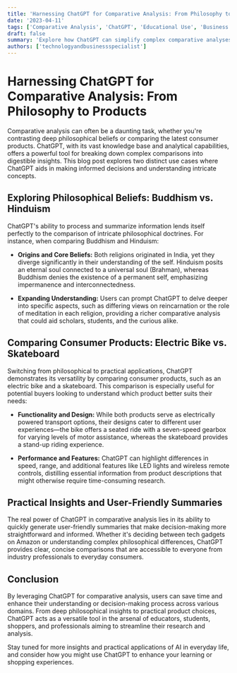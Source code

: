 ```yaml
---
title: 'Harnessing ChatGPT for Comparative Analysis: From Philosophy to Products'
date: '2023-04-11'
tags: ['Comparative Analysis', 'ChatGPT', 'Educational Use', 'Business Marketing']
draft: false
summary: 'Explore how ChatGPT can simplify complex comparative analyses across diverse topics, from contrasting major religious beliefs to evaluating consumer products.'
authors: ['technologyandbusinessspecialist']
---
```


# Harnessing ChatGPT for Comparative Analysis: From Philosophy to Products

Comparative analysis can often be a daunting task, whether you're contrasting deep philosophical beliefs or comparing the latest consumer products. ChatGPT, with its vast knowledge base and analytical capabilities, offers a powerful tool for breaking down complex comparisons into digestible insights. This blog post explores two distinct use cases where ChatGPT aids in making informed decisions and understanding intricate concepts.

## Exploring Philosophical Beliefs: Buddhism vs. Hinduism

ChatGPT's ability to process and summarize information lends itself perfectly to the comparison of intricate philosophical doctrines. For instance, when comparing Buddhism and Hinduism:

- **Origins and Core Beliefs:** Both religions originated in India, yet they diverge significantly in their understanding of the self. Hinduism posits an eternal soul connected to a universal soul (Brahman), whereas Buddhism denies the existence of a permanent self, emphasizing impermanence and interconnectedness.

- **Expanding Understanding:** Users can prompt ChatGPT to delve deeper into specific aspects, such as differing views on reincarnation or the role of meditation in each religion, providing a richer comparative analysis that could aid scholars, students, and the curious alike.

## Comparing Consumer Products: Electric Bike vs. Skateboard

Switching from philosophical to practical applications, ChatGPT demonstrates its versatility by comparing consumer products, such as an electric bike and a skateboard. This comparison is especially useful for potential buyers looking to understand which product better suits their needs:

- **Functionality and Design:** While both products serve as electrically powered transport options, their designs cater to different user experiences—the bike offers a seated ride with a seven-speed gearbox for varying levels of motor assistance, whereas the skateboard provides a stand-up riding experience.

- **Performance and Features:** ChatGPT can highlight differences in speed, range, and additional features like LED lights and wireless remote controls, distilling essential information from product descriptions that might otherwise require time-consuming research.

## Practical Insights and User-Friendly Summaries

The real power of ChatGPT in comparative analysis lies in its ability to quickly generate user-friendly summaries that make decision-making more straightforward and informed. Whether it's deciding between tech gadgets on Amazon or understanding complex philosophical differences, ChatGPT provides clear, concise comparisons that are accessible to everyone from industry professionals to everyday consumers.

## Conclusion

By leveraging ChatGPT for comparative analysis, users can save time and enhance their understanding or decision-making process across various domains. From deep philosophical insights to practical product choices, ChatGPT acts as a versatile tool in the arsenal of educators, students, shoppers, and professionals aiming to streamline their research and analysis.

Stay tuned for more insights and practical applications of AI in everyday life, and consider how you might use ChatGPT to enhance your learning or shopping experiences.

